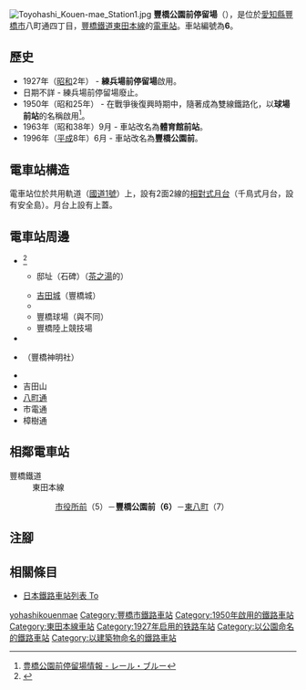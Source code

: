 {{NoteTA|G1=Transport}}
{{Infobox station
|公司色 = #006666
|站名 = 豐橋公園前
|圖片 = Toyohashi Kouen-mae Station2.jpg
|圖片說明 = 赤岩口方向月台
|日文原名 = 豊橋公園前
|平假名 = とよはしこうえんまえ
|羅馬拼音 = Toyohashikoen-mae
|副站名 = 
|所在地 = {{JPN}}[[愛知縣|愛知縣]][[豐橋市|豐橋市]]八町通四丁目
|座標 = {{coord|34|46|0.42|N|137|23|43.93|E|type:railwaystation_region:JP-24|display=inline,title}}
|車站構造 = [[地面車站|地面車站]]
|月台配置 = 2面2線
|啟用年月日 = 1927年（[[昭和|昭和]]2年）
|廢站年月日 = 
|乘客人數 = 
|上下車人次 = 
|統計年度 = 
|轉車 = 
|全寬備註 = 
|adjacent = {{Adjacent stations|system=豐橋鐵道|line=東田本線|left=市役所前|right=東八町|note-left=5<br/>0.2km|note-mid={{車站編號s|#006666|white|6}}<br/>距離[[站前停留場|站前]]1.6km|note-right=7<br>0.5km}}
}}
[[Image:Toyohashi_Kouen-mae_Station1.jpg|thumb]]
'''豐橋公園前停留場'''（{{jpn|j=豊橋公園前停留場|hg=とよはしこうえんまえていりゅうじょう|rm=Toyohashikoen-mae teiryūjō|f=y}}），是位於[[愛知縣|愛知縣]][[豐橋市|豐橋市]]八町通四丁目，[[豐橋鐵道|豐橋鐵道]][[東田本線|東田本線]]的[[電車站|電車站]]。車站編號為'''6'''。

== 歷史 == 
* 1927年（[[昭和|昭和]]2年） - '''練兵場前停留場'''啟用。
* 日期不詳 - 練兵場前停留場廢止。
* 1950年（昭和25年） -  在戰爭後復興時期中，隨著成為雙線鐵路化，以'''球場前站'''的名稱啟用<ref>[https://rail.blue/railroad/logis/stationinfo.aspx?id=81001262&lang=ja 豊橋公園前停留場情報 - レール・ブルー]{{ja icon}}</ref>。
* 1963年（昭和38年）9月 - 車站改名為'''體育館前站'''。
* 1996年（[[平成|平成]]8年）6月 - 車站改名為'''豐橋公園前'''。

== 電車站構造 ==
電車站位於共用軌道（[[國道1號_(日本)|國道1號]]）上，設有2面2線的[[相對式月台|相對式月台]]（千鳥式月台，設有安全島）。月台上設有上蓋。

== 電車站周邊 ==
* {{Translink|ja|豊橋公園|豐橋公園}}<ref>{{PDFlink|[https://www.toyotetsu.com/shinaisen/imgs/shinaisen_guide.pdf]|市內電車指南}}{{ja icon}}</ref>
** {{Translink|ja|山田宗徧}}邸址（石碑）（[[茶道|茶之湯]]的{{Translink|ja|宗旦四天王|宗旦四天王|千宗旦四天王}}）
** [[吉田城_(三河國)|吉田城]]（豐橋城）
** {{Translink|ja|豊橋市美術博物館|豐橋市美術博物館}}
** 豐橋球場（與{{Translink|ja|豊橋市民球場|豐橋市民球場}}不同）
** 豐橋陸上競技場
* {{Translink|ja|豊橋ハリストス正教会|豐橋正教會}}
* {{Translink|ja|安久美神戸神明社|安久美神戶神明社}}（豐橋神明社）
* {{Translink|ja|豊橋閣日進禅寺|豐橋閣日進禪寺}}
* 吉田山{{Translink|ja|龍拈寺}}
* [[國道1號_(日本)|八町通]]
* 市電通
* 樟樹通

== 相鄰電車站 ==
; 豐橋鐵道
: 東田本線
:: [[市役所前停留場_(愛知縣)|市役所前]]（5）－'''豐橋公園前（6）'''－[[東八町停留場|東八町]]（7）
== 注腳 ==
{{Reflist}}
== 相關條目 ==
* [[日本鐵路車站列表_To|日本鐵路車站列表 To]]
{{東田本線}}
{{DEFAULTSORT:Toyohashikoen-mae}}
[[Category:日本鐵路車站_To|yohashikouenmae]]
[[Category:豐橋市鐵路車站|Category:豐橋市鐵路車站]]
[[Category:1950年啟用的鐵路車站|Category:1950年啟用的鐵路車站]]
[[Category:東田本線車站|Category:東田本線車站]]
[[Category:1927年启用的铁路车站|Category:1927年启用的铁路车站]]
[[Category:以公園命名的鐵路車站|Category:以公園命名的鐵路車站]]
[[Category:以建築物命名的鐵路車站|Category:以建築物命名的鐵路車站]]